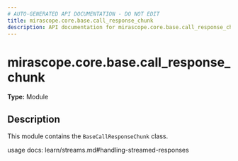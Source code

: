 ```yaml
---
# AUTO-GENERATED API DOCUMENTATION - DO NOT EDIT
title: mirascope.core.base.call_response_chunk
description: API documentation for mirascope.core.base.call_response_chunk
---
```


# mirascope.core.base.call_response_chunk

**Type:** Module

## Description

This module contains the `BaseCallResponseChunk` class.

usage docs: learn/streams.md#handling-streamed-responses


